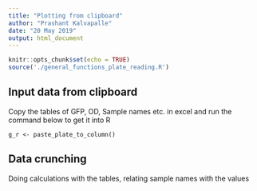```yaml
---
title: "Plotting from clipboard"
author: "Prashant Kalvapalle"
date: "20 May 2019"
output: html_document
---
```


```r
knitr::opts_chunk$set(echo = TRUE)
source('./general_functions_plate_reading.R')
```

## Input data from clipboard

Copy the tables of GFP, OD, Sample names etc. in excel and run the command below to get it into R

```input
g_r <- paste_plate_to_column()

```

## Data crunching

Doing calculations with the tables, relating sample names with the values

```r

```

